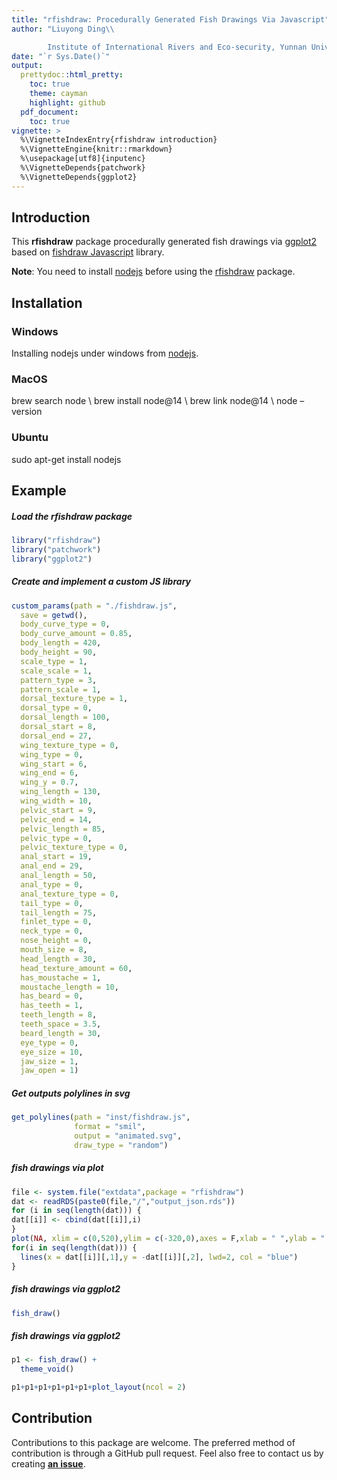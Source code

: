 ```yaml
---
title: "rfishdraw: Procedurally Generated Fish Drawings Via Javascript"
author: "Liuyong Ding\\

        Institute of International Rivers and Eco-security, Yunnan University"
date: "`r Sys.Date()`"
output:
  prettydoc::html_pretty:
    toc: true
    theme: cayman
    highlight: github
  pdf_document:
    toc: true
vignette: >
  %\VignetteIndexEntry{rfishdraw introduction}
  %\VignetteEngine{knitr::rmarkdown}
  %\usepackage[utf8]{inputenc}
  %\VignetteDepends{patchwork}
  %\VignetteDepends{ggplot2}
---
```


## Introduction

This **rfishdraw** package procedurally generated fish drawings via [ggplot2](https://github.com/tidyverse/ggplot2) based on [fishdraw Javascript](https://github.com/LingDong-/fishdraw) library. 

**Note**: You need to install [nodejs](https://nodejs.org/en/) before using the [rfishdraw](https://github.com/Otoliths/rfishdraw) package.


## Installation

### Windows

Installing nodejs under windows from [nodejs](https://nodejs.org/en/). 

### MacOS

brew search node \\
brew install node@14 \\
brew link node@14 \\
node --version


### Ubuntu

sudo apt-get install nodejs


## Example

##### Load the **rfishdraw** package

```r
library("rfishdraw")
library("patchwork")
library("ggplot2")
```

##### Create and implement a custom JS library

```r
custom_params(path = "./fishdraw.js",
  save = getwd(),
  body_curve_type = 0,
  body_curve_amount = 0.85,
  body_length = 420,
  body_height = 90,
  scale_type = 1,
  scale_scale = 1,
  pattern_type = 3,
  pattern_scale = 1,
  dorsal_texture_type = 1,
  dorsal_type = 0,
  dorsal_length = 100,
  dorsal_start = 8,
  dorsal_end = 27,
  wing_texture_type = 0,
  wing_type = 0,
  wing_start = 6,
  wing_end = 6,
  wing_y = 0.7,
  wing_length = 130,
  wing_width = 10,
  pelvic_start = 9,
  pelvic_end = 14,
  pelvic_length = 85,
  pelvic_type = 0,
  pelvic_texture_type = 0,
  anal_start = 19,
  anal_end = 29,
  anal_length = 50,
  anal_type = 0,
  anal_texture_type = 0,
  tail_type = 0,
  tail_length = 75,
  finlet_type = 0,
  neck_type = 0,
  nose_height = 0,
  mouth_size = 8,
  head_length = 30,
  head_texture_amount = 60,
  has_moustache = 1,
  moustache_length = 10,
  has_beard = 0,
  has_teeth = 1,
  teeth_length = 8,
  teeth_space = 3.5,
  beard_length = 30,
  eye_type = 0,
  eye_size = 10,
  jaw_size = 1,
  jaw_open = 1)
```


##### Get outputs polylines in svg

```r
get_polylines(path = "inst/fishdraw.js",
              format = "smil",
              output = "animated.svg",
              draw_type = "random")
```


##### fish drawings via plot

```r
file <- system.file("extdata",package = "rfishdraw")
dat <- readRDS(paste0(file,"/","output_json.rds"))
for (i in seq(length(dat))) {
dat[[i]] <- cbind(dat[[i]],i)
}
plot(NA, xlim = c(0,520),ylim = c(-320,0),axes = F,xlab = " ",ylab = " ")
for(i in seq(length(dat))) {
  lines(x = dat[[i]][,1],y = -dat[[i]][,2], lwd=2, col = "blue")
}
```


##### fish drawings via ggplot2

```r
fish_draw()

```


##### fish drawings via ggplot2

```r

p1 <- fish_draw() +
  theme_void()

p1+p1+p1+p1+p1+p1+plot_layout(ncol = 2)

```



## Contribution

Contributions to this package are welcome. 
The preferred method of contribution is through a GitHub pull request. 
Feel also free to contact us by creating [**an issue**](https://github.com/Otoliths/rfishdraw/issues).
